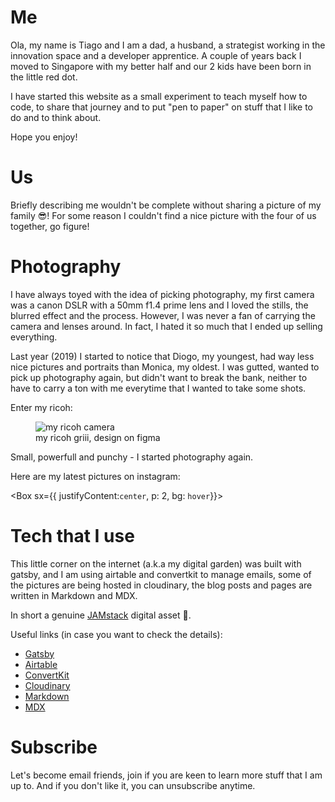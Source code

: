 
# Me

Ola, my name is Tiago and I am a dad, a husband, a strategist working in the innovation space and a
developer apprentice. A couple of years back I moved to Singapore with my better half and our
2 kids have been born in the little red dot.

I have started this website as a small experiment to teach myself how to code, to share that
journey and to put "pen to paper" on stuff that I like to do and to think about.

Hope you enjoy!

# Us

Briefly describing me wouldn't be complete without sharing a picture of my family 😎!
For some reason I couldn't find a nice picture with the four of us together, go figure!

<FamilyPhoto />

# Photography

I have always toyed with the idea of picking photography, my first camera was a canon DSLR
with a 50mm f1.4 prime lens and I loved the stills, the blurred effect and the process. However,
I was never a fan of carrying the camera and lenses around. In fact, I hated it so much that I
ended up selling everything.
 
Last year (2019) I started to notice that Diogo, my youngest, had way less nice pictures and portraits than Monica, my oldest.
I was gutted, wanted to pick up photography again, but didn't want to break the bank, neither to have to carry a ton with me everytime that I wanted to take some shots.

Enter my ricoh:

<figure>
  <img src={ricoh} alt="my ricoh camera" />
  <figcaption style={{ textAlign: `center` }}> my ricoh griii, design on figma</figcaption>
</figure>

Small, powerfull and punchy - I started photography again.

Here are my latest pictures on instagram: 

<Box sx={{ justifyContent:`center`, p: 2, bg: `hover`}}>
<Insta />
</Box>

# Tech that I use

This little corner on the internet (a.k.a my digital garden) was built with gatsby,
and I am using airtable and convertkit to manage emails,
some of the pictures are being hosted in cloudinary, the blog posts and pages are
written in Markdown and MDX.

In short a genuine [JAMstack](https://jamstack.org/) digital asset 🤣.

Useful links (in case you want to check the details):

- [Gatsby](https://www.gatsbyjs.org/)
- [Airtable](https://airtable.com/)
- [ConvertKit](https://convertkit.com/)
- [Cloudinary](https://cloudinary.com/)
- [Markdown](https://markdown.github.io/)
- [MDX](https://mdxjs.com/)

# Subscribe

Let's become email friends, join if you are keen to learn more stuff that I am up to.
And if you don't like it, you can unsubscribe anytime.

<Form />

